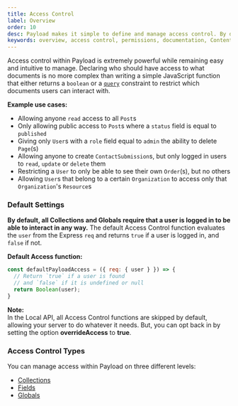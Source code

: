 ```yaml
---
title: Access Control
label: Overview
order: 10
desc: Payload makes it simple to define and manage access control. By declaring roles, you can set permissions and restrict what your users can interact with.
keywords: overview, access control, permissions, documentation, Content Management System, cms, headless, javascript, node, react, express
---
```


Access control within Payload is extremely powerful while remaining easy and intuitive to manage. Declaring who should have access to what documents is no more complex than writing a simple JavaScript function that either returns a `boolean` or a [`query`](/docs/queries/overview) constraint to restrict which documents users can interact with.

**Example use cases:**

- Allowing anyone `read` access to all `Post`s
- Only allowing public access to `Post`s where a `status` field is equal to `published`
- Giving only `User`s with a `role` field equal to `admin` the ability to delete `Page`(s)
- Allowing anyone to create `ContactSubmission`s, but only logged in users to `read`, `update` or `delete` them
- Restricting a `User` to only be able to see their own `Order`(s), but no others
- Allowing `User`s that belong to a certain `Organization` to access only that `Organization`'s `Resource`s

### Default Settings

**By default, all Collections and Globals require that a user is logged in to be able to interact in any way.** The default Access Control function evaluates the `user` from the Express `req` and returns `true` if a user is logged in, and `false` if not.

**Default Access function:**

```js
const defaultPayloadAccess = ({ req: { user } }) => {
  // Return `true` if a user is found
  // and `false` if it is undefined or null
  return Boolean(user);
}
```

<Banner type="success">
  <strong>Note:</strong><br/>
  In the Local API, all Access Control functions are skipped by default, allowing your server to do whatever it needs. But, you can opt back in by setting the option <strong>overrideAccess</strong> to <strong>true</strong>.
</Banner>

### Access Control Types

You can manage access within Payload on three different levels:

- [Collections](/docs/access-control/collections)
- [Fields](/docs/access-control/fields)
- [Globals](/docs/access-control/globals)
